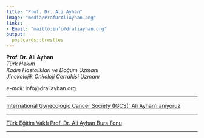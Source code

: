 ```yaml
---
title: "Prof. Dr. Ali Ayhan"
image: "media/ProfDrAliAyhan.png"
links:
- Email: "mailto:info@draliayhan.org"
output:
  postcards::trestles
---
```


**Prof. Dr. Ali Ayhan**  
*Türk Hekim*  
*Kadın Hastalikları ve Doğum Uzmanı*  
*Jinekolojik Onkoloji Cerrahisi Uzmanı*  


*e-mail:* info\@draliayhan.org 

<hr>


[International Gynecologic Cancer Society (IGCS): Ali Ayhan'ı anıyoruz](https://igcs.org/remembering-ali-ayhan/)


<hr>


[Türk Eğitim Vakfı Prof. Dr. Ali Ayhan Burs Fonu](https://bagis.tev.org.tr/burs-fonu-bagisi?q=38683&k=86585)


<hr>

<!-- <a href="https://app.litmaps.com/shared/ee0bd4ba-0d19-4553-9263-f27457fb2b54" target="_blank"> -->
<!--     <img src="./media/Ali-Ayhan-LitMaps.png" alt="Ali Ayhan LitMaps" style="width: 100%; max-width: 100%;"> -->
<!-- </a> -->




<!-- <iframe src="https://lens.org/lens/embed/attribution" scrolling="no" height="30px" width="100%"></iframe> -->
<!-- <a href="https://link.lens.org/HBusIUFGNyh" target="_blank"> -->
<!--     <img src="./media/Ali-Ayhan-Most-Active-Authors-Lens.png" alt="Ali Ayhan Lens Most Active Authors" style="width: 100%; max-width: 100%;"> -->
<!-- </a> -->





<!-- Anlamli olabilecek Linkler: -->
<!-- Taziye ve Vefat Sonrası -->
<!-- https://igcs.org/awards/ali-ayhan/ -->
<!-- https://x.com/ESGO_society/status/1800191645171826754 -->
<!-- https://trsgo.org/haberler/44 -->
<!-- https://trsgo.org/menu/94/dernek-hakkinda -->
<!-- https://www.tjod.org/aci-kaybimiz-prof-dr-ali-ayhan/ -->
<!-- https://utcd.org.tr/taziye/prof-dr-ali-ayhan/ -->
<!-- https://www.tjod.org/storage/2024/06/TJOD-Haziran-2024_rvz.pdf -->
<!-- https://www.tjodistanbul.org/uploads/haziran24bulten.pdf -->
<!-- https://www.tjodistanbul.org/uploads/300624bp.pdf -->
<!-- https://www.kanalb.com.tr/haberal/prof.-dr.-ali-ayhan,-son-yolculu%C4%9Funa-u%C4%9Furland%C4%B1-1262024113221 -->
<!-- https://www.msn.com/tr-tr/haber/other/hayat%C4%B1n%C4%B1-kaybeden-prof-dr-ali-ayhan-memleketi-anamur-da-topra%C4%9Fa-verildi/ar-BB1o6RaO -->
<!-- https://haberglobal.com.tr/kultur-sanat/kadin-hastaliklarinin-duayen-hocasi-prof-dr-ali-ayhan-84-yasinda-hayatini-kaybetti-351552 -->
<!-- https://www.turkiyegazetesi.com.tr/gundem/prof-dr-ali-ayhan-hayatini-kaybetti-1045910 -->

<!-- Makale ve Internet bilgilendirmeleri -->
<!-- https://ijgc.bmj.com/content/30/7/1077 -->
<!-- https://www.medikalakademi.com.tr/prof-dr-ali-ayhan-asi-ve-tarama-programlari-rahim-agzi-kanseri-goruelme-oranini-azaltti/#google_vignette -->

<!-- Hastalardan -->
<!-- https://x.com/unalemincanbay/status/1238758647615967233 -->


<!-- Anlamli olabilecek Linkler: -->
<!-- https://igcs.org/awards/ali-ayhan/ -->

<!-- Taziye ve Vefat Sonrası -->

<!-- https://x.com/ESGO_society/status/1800191645171826754 -->

<!-- https://trsgo.org/haberler/44 -->

<!-- https://www.tjod.org/aci-kaybimiz-prof-dr-ali-ayhan/ -->

<!-- https://utcd.org.tr/taziye/prof-dr-ali-ayhan/ -->

<!-- https://www.tjod.org/storage/2024/06/TJOD-Haziran-2024_rvz.pdf -->

<!-- https://www.tjodistanbul.org/uploads/haziran24bulten.pdf -->

<!-- https://www.tjodistanbul.org/uploads/300624bp.pdf -->

<!-- https://www.kanalb.com.tr/haberal/prof.-dr.-ali-ayhan,-son-yolculu%C4%9Funa-u%C4%9Furland%C4%B1-1262024113221 -->

<!-- https://www.msn.com/tr-tr/haber/other/hayat%C4%B1n%C4%B1-kaybeden-prof-dr-ali-ayhan-memleketi-anamur-da-topra%C4%9Fa-verildi/ar-BB1o6RaO -->

<!-- https://haberglobal.com.tr/kultur-sanat… -->

<!-- Kanal B Ozel Kose -->

<!-- https://www.youtube.com/watch?v=0fQxg3ngVu8 -->

<!-- https://www.youtube.com/watch?v=RP6g3QQOtBs&t=6s -->

<!-- https://www.youtube.com/watch?v=ZWVF4AbneUU&t=10s -->


<!-- TRSGO Kurucu Baskan -->
<!-- https://trsgo.org/menu/94/dernek-hakkinda -->

<!-- MEU Kampus Acilisi -->
<!-- https://www.youtube.com/watch?v=XdGaFJUlgxM&t=28s -->

<!-- Medya Bilgilendirme (TV - Gazete - Yerel) -->
<!-- https://www.youtube.com/watch?v=j9Cb9YhVM40&t=323s -->

<!-- https://www.youtube.com/watch?v=OTD7fj2V3L8 -->

<!-- https://www.youtube.com/watch?v=DQkRzK6z1Oo -->

